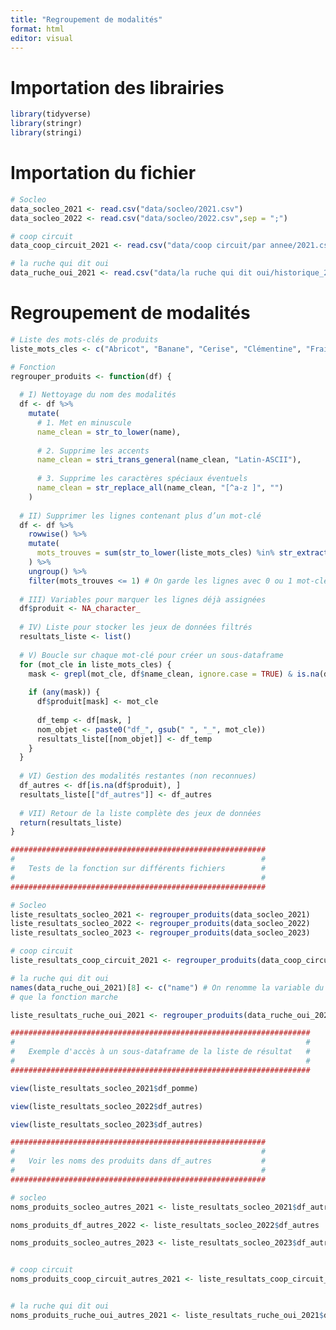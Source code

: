 ```yaml
---
title: "Regroupement de modalités"
format: html
editor: visual
---
```


# Importation des librairies

```r
library(tidyverse)
library(stringr)
library(stringi)
```

# Importation du fichier

```r

# Socleo 
data_socleo_2021 <- read.csv("data/socleo/2021.csv")
data_socleo_2022 <- read.csv("data/socleo/2022.csv",sep = ";")

# coop circuit
data_coop_circuit_2021 <- read.csv("data/coop circuit/par annee/2021.csv",sep = ",")

# la ruche qui dit oui
data_ruche_oui_2021 <- read.csv("data/la ruche qui dit oui/historique_2021part1.csv",sep = ";")
```

# Regroupement de modalités

```r
# Liste des mots-clés de produits
liste_mots_cles <- c("Abricot", "Banane", "Cerise", "Clémentine", "Fraise", "Kiwi", "Nectarine", "Noix", "Pêche", "Poire", "Pomme de terre", "Jus de Pomme", "Pomme", "Prune", "Raisin", "Asperge", "Aubergine", "Carotte", "Céleri-branche", "Chou fleur", "Concombre", "Courgette", "Endive", "Haricot vert", "Laitue", "Melon", "Oignon", "Poireau", "Poivron", "Potiron", "Tomate", "Lait", "Œuf", "Boeuf", "Porc", "Poulet", "Lentille")

# Fonction
regrouper_produits <- function(df) {
  
  # I) Nettoyage du nom des modalités 
  df <- df %>%
    mutate(
      # 1. Met en minuscule
      name_clean = str_to_lower(name),
      
      # 2. Supprime les accents
      name_clean = stri_trans_general(name_clean, "Latin-ASCII"),
      
      # 3. Supprime les caractères spéciaux éventuels
      name_clean = str_replace_all(name_clean, "[^a-z ]", "")
    )
  
  # II) Supprimer les lignes contenant plus d’un mot-clé
  df <- df %>%
    rowwise() %>%
    mutate(
      mots_trouves = sum(str_to_lower(liste_mots_cles) %in% str_extract_all(name_clean, "\\b[a-z]+\\b")[[1]])
    ) %>%
    ungroup() %>%
    filter(mots_trouves <= 1) # On garde les lignes avec 0 ou 1 mot-clé trouvé
  
  # III) Variables pour marquer les lignes déjà assignées
  df$produit <- NA_character_
  
  # IV) Liste pour stocker les jeux de données filtrés
  resultats_liste <- list()
  
  # V) Boucle sur chaque mot-clé pour créer un sous-dataframe
  for (mot_cle in liste_mots_cles) {
    mask <- grepl(mot_cle, df$name_clean, ignore.case = TRUE) & is.na(df$produit)
    
    if (any(mask)) {
      df$produit[mask] <- mot_cle
      
      df_temp <- df[mask, ]
      nom_objet <- paste0("df_", gsub(" ", "_", mot_cle))
      resultats_liste[[nom_objet]] <- df_temp
    }
  }
  
  # VI) Gestion des modalités restantes (non reconnues)
  df_autres <- df[is.na(df$produit), ]
  resultats_liste[["df_autres"]] <- df_autres
  
  # VII) Retour de la liste complète des jeux de données
  return(resultats_liste)
}
```

```r
#########################################################
#                                                       #
#   Tests de la fonction sur différents fichiers        #
#                                                       #
######################################################### 

# Socleo 
liste_resultats_socleo_2021 <- regrouper_produits(data_socleo_2021)
liste_resultats_socleo_2022 <- regrouper_produits(data_socleo_2022)
liste_resultats_socleo_2023 <- regrouper_produits(data_socleo_2023)

# coop circuit
liste_resultats_coop_circuit_2021 <- regrouper_produits(data_coop_circuit_2021)

# la ruche qui dit oui
names(data_ruche_oui_2021)[8] <- c("name") # On renomme la variable du nom de produit pour
# que la fonction marche

liste_resultats_ruche_oui_2021 <- regrouper_produits(data_ruche_oui_2021)

###################################################################
#                                                                 #
#   Exemple d'accès à un sous-dataframe de la liste de résultat   #
#                                                                 #
################################################################### 

view(liste_resultats_socleo_2021$df_pomme)

view(liste_resultats_socleo_2022$df_autres)

view(liste_resultats_socleo_2023$df_autres)

#########################################################
#                                                       #
#   Voir les noms des produits dans df_autres           #
#                                                       #
######################################################### 

# socleo
noms_produits_socleo_autres_2021 <- liste_resultats_socleo_2021$df_autres |> group_by(name) |> count()

noms_produits_df_autres_2022 <- liste_resultats_socleo_2022$df_autres |> group_by(name) |> count()

noms_produits_socleo_autres_2023 <- liste_resultats_socleo_2023$df_autres |> group_by(name) |> count()


# coop circuit
noms_produits_coop_circuit_autres_2021 <- liste_resultats_coop_circuit_2021$df_autres |> group_by(name) |> count()


# la ruche qui dit oui
noms_produits_ruche_oui_autres_2021 <- liste_resultats_ruche_oui_2021$df_autres |> group_by(name) |> count()

```
